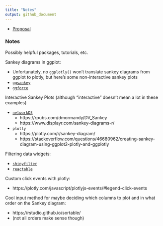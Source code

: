 ```yaml
---
title: "Notes"
output: github_document
---
```


- [Proposal](https://docs.google.com/document/d/14OL0ACZvaSXyBVMY_aaPZR5MSuXbMVegEhk6sPkc3Ec/edit)

### Notes

Possibly helpful packages, tutorials, etc.

Sankey diagrams in ggplot:

- Unfortunately, no `ggplotly()` won't translate sankey diagrams from ggplot to plotly, but here's some non-interactive sankey plots
- [`ggsankey`](https://github.com/davidsjoberg/ggsankey)
- [`ggforce`](https://ggforce.data-imaginist.com/reference/geom_parallel_sets.html)

Interactive Sankey Plots (although "interactive" doesn't mean a lot in these examples)

- [`networkD3`](https://christophergandrud.github.io/networkD3/)
    - https://rpubs.com/dmormandy/DV_Sankey
    - https://www.displayr.com/sankey-diagrams-r/
- `plotly`
    - https://plotly.com/r/sankey-diagram/
    - https://stackoverflow.com/questions/46680962/creating-sankey-diagram-using-ggplot2-plotly-and-ggplotly
  
Filtering data widgets:

- [`shinyfilter`](https://github.com/jsugarelli/shinyfilter)
- [`reactable`](https://glin.github.io/reactable/articles/examples.html#filtering)

Custom click events with plotly:

- https://plotly.com/javascript/plotlyjs-events/#legend-click-events

Cool input method for maybe deciding which columns to plot and in what order on the Sankey diagram:

- https://rstudio.github.io/sortable/
- (not all orders make sense though)